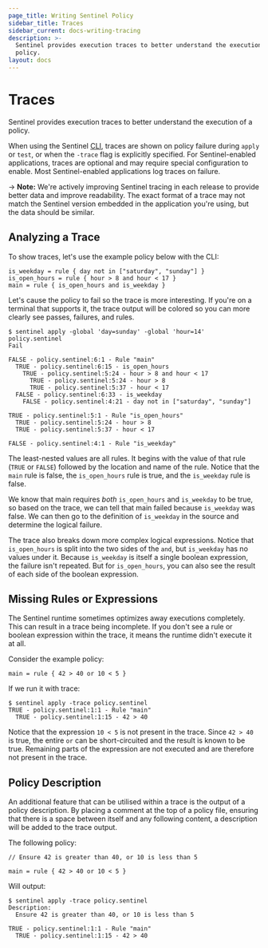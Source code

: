 ```yaml
---
page_title: Writing Sentinel Policy
sidebar_title: Traces
sidebar_current: docs-writing-tracing
description: >-
  Sentinel provides execution traces to better understand the execution of a
  policy.
layout: docs
---
```


# Traces

Sentinel provides execution traces to better understand the execution of a policy.

When using the Sentinel [CLI](/sentinel/commands), traces are shown
on policy failure during `apply` or `test`, or when the `-trace` flag is
explicitly specified. For Sentinel-enabled applications, traces are optional
and may require special configuration to enable. Most Sentinel-enabled
applications log traces on failure.

-> **Note:** We're actively improving Sentinel tracing in each release
to provide better data and improve readability. The exact format of a
trace may not match the Sentinel version embedded in the application you're
using, but the data should be similar.

## Analyzing a Trace

To show traces, let's use the example policy below with the CLI:

```sentinel
is_weekday = rule { day not in ["saturday", "sunday"] }
is_open_hours = rule { hour > 8 and hour < 17 }
main = rule { is_open_hours and is_weekday }
```

Let's cause the policy to fail so the trace is more interesting.
If you're on a terminal that supports it, the trace output will be colored
so you can more clearly see passes, failures, and rules.

```
$ sentinel apply -global 'day=sunday' -global 'hour=14' policy.sentinel
Fail

FALSE - policy.sentinel:6:1 - Rule "main"
  TRUE - policy.sentinel:6:15 - is_open_hours
    TRUE - policy.sentinel:5:24 - hour > 8 and hour < 17
      TRUE - policy.sentinel:5:24 - hour > 8
      TRUE - policy.sentinel:5:37 - hour < 17
  FALSE - policy.sentinel:6:33 - is_weekday
    FALSE - policy.sentinel:4:21 - day not in ["saturday", "sunday"]

TRUE - policy.sentinel:5:1 - Rule "is_open_hours"
  TRUE - policy.sentinel:5:24 - hour > 8
  TRUE - policy.sentinel:5:37 - hour < 17

FALSE - policy.sentinel:4:1 - Rule "is_weekday"
```

The least-nested values are all rules. It begins with the
value of that rule (`TRUE` or `FALSE`) followed by the location and name
of the rule. Notice that the `main` rule is false, the `is_open_hours`
rule is true, and the `is_weekday` rule is false.

We know that main requires _both_ `is_open_hours` and `is_weekday` to be
true, so based on the trace, we can tell that main failed because
`is_weekday` was false. We can then go to the definition of `is_weekday`
in the source and determine the logical failure.

The trace also breaks down more complex logical expressions. Notice that
`is_open_hours` is split into the two sides of the `and`, but `is_weekday`
has no values under it. Because `is_weekday` is itself a single boolean
expression, the failure isn't repeated. But for `is_open_hours`, you can also
see the result of each side of the boolean expression.

## Missing Rules or Expressions

The Sentinel runtime sometimes optimizes away executions completely. This
can result in a trace being incomplete. If you don't see a rule or boolean
expression within the trace, it means the runtime didn't execute it at all.

Consider the example policy:

```sentinel
main = rule { 42 > 40 or 10 < 5 }
```

If we run it with trace:

```
$ sentinel apply -trace policy.sentinel
TRUE - policy.sentinel:1:1 - Rule "main"
  TRUE - policy.sentinel:1:15 - 42 > 40
```

Notice that the expression `10 < 5` is not present in the trace.
Since `42 > 40` is true, the entire `or` can be short-circuited and
the result is known to be true. Remaining parts of the expression are not
executed and are therefore not present in the trace.

## Policy Description

An additional feature that can be utilised within a trace is the output of
a policy description. By placing a comment at the top of a policy file,
ensuring that there is a space between itself and any following content,
a description will be added to the trace output.

The following policy:

```sentinel
// Ensure 42 is greater than 40, or 10 is less than 5

main = rule { 42 > 40 or 10 < 5 }
```

Will output:

```
$ sentinel apply -trace policy.sentinel
Description:
  Ensure 42 is greater than 40, or 10 is less than 5

TRUE - policy.sentinel:1:1 - Rule "main"
  TRUE - policy.sentinel:1:15 - 42 > 40
```
